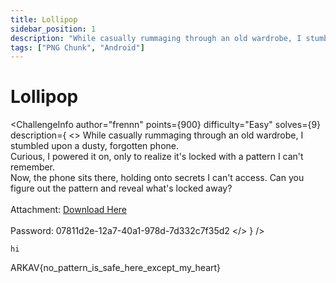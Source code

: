 ```yaml
---
title: Lollipop
sidebar_position: 1
description: "While casually rummaging through an old wardrobe, I stumbled upon a dusty, forgotten phone. Curious, I powered it on, only to realize it's locked with a pattern I can't remember. Now, the phone sits there, holding onto secrets I can't access. Can you figure out the pattern and reveal what's locked away?"
tags: ["PNG Chunk", "Android"]
---
```



# Lollipop

<ChallengeInfo
  author="frennn"
  points={900}
  difficulty="Easy"
  solves={9}
  description={
  <>
    While casually rummaging through an old wardrobe, I stumbled upon a dusty, forgotten phone.
    <br />
    Curious, I powered it on, only to realize it's locked with a pattern I can't remember.
    <br />
    Now, the phone sits there, holding onto secrets I can't access. Can you figure out the pattern and reveal what's locked away?
    <br />
    <br />
    Attachment: <a href="https://drive.google.com/file/d/1ATnkuOnoEfzHNPt3vQYEyv6IRe9Vojts/view?usp=sharing">Download Here</a>
    <br />
    <br />
    Password: 07811d2e-12a7-40a1-978d-7d332c7f35d2
  </>
}
/>

```
hi
```


<FlagBox>ARKAV\{no_pattern_is_safe_here_except_my_heart\}</FlagBox>